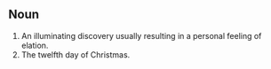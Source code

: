 ==Noun==

# An illuminating discovery usually resulting in a personal feeling of elation.
# The twelfth day of Christmas.